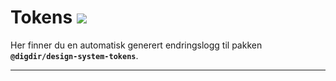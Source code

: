 

<Meta title='Endringslogger/Tokens' />

# Tokens [![](https://img.shields.io/npm/v/@digdir/design-system-tokens?label=latest%20release&color=0051be)](https://www.npmjs.com/package/@digdir/design-system-tokens)

Her finner du en automatisk generert endringslogg til pakken **`@digdir/design-system-tokens`**.

---

<Changelog markdown={changelog} />
